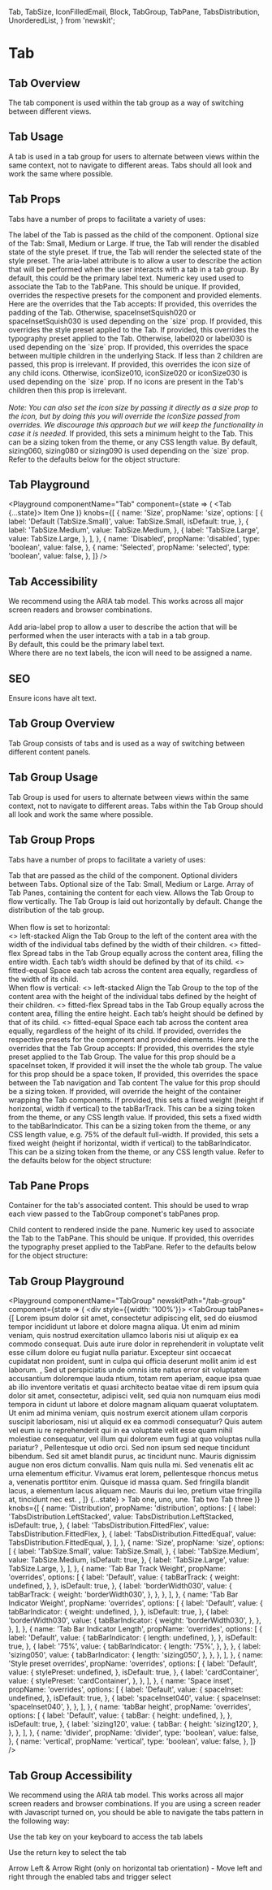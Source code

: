   Tab,
  TabSize,
  IconFilledEmail,
  Block,
  TabGroup,
  TabPane,
  TabsDistribution,
  UnorderedList,
} from 'newskit';


# Tab

## Tab Overview

The tab component is used within the tab group as a way of switching between different views.

## Tab Usage

A tab is used in a tab group for users to alternate between views within the same context, not to navigate to different areas.
Tabs should all look and work the same where possible.

## Tab Props

Tabs have a number of props to facilitate a variety of uses:

<LegacyBlock marginTop="sizing040">
  <Prop name="children" type="string">
    The label of the Tab is passed as the child of the component.
  </Prop>
  <Prop name="size" type="TabSize" enum={TabSize} default={TabSize.Medium}>
    Optional size of the Tab: Small, Medium or Large.
  </Prop>
  <Prop name="disabled" type="boolean" default={false}>
    If true, the Tab will render the disabled state of the style preset.
  </Prop>
  <Prop name="selected" type="boolean" default={false}>
    If true, the Tab will render the selected state of the style preset.
  </Prop>
  <Prop name="ariaLabel" type="string">
    The aria-label attribute is to allow a user to describe the action that will
    be performed when the user interacts with a tab in a tab group. By default,
    this could be the primary label text.
  </Prop>
  <Prop name="tabKey" type="number">
    Numeric key used used to associate the <InlineCode>Tab</InlineCode> to the
    <InlineCode>TabPane</InlineCode>. This should be unique.
  </Prop>
  <Prop name="overrides" type="object">
    If provided, overrides the respective presets for the component and provided
    elements. Here are the overrides that the Tab accepts:
    <Prop name="spaceInset" type="MQ<PaddingPresetKeys>">
      If provided, this overrides the padding of the Tab. Otherwise,
      spaceInsetSquish020 or spaceInsetSquish030 is used depending on the `size`
      prop.
    </Prop>
    <Prop name="stylePreset" type="MQ<string>">
      If provided, this overrides the style preset applied to the Tab.
    </Prop>
    <Prop name="typographyPreset" type="MQ<TypographyPresetKeys>">
      If provided, this overrides the typography preset applied to the Tab.
      Otherwise, label020 or label030 is used depending on the `size` prop.
    </Prop>
    <Prop name="spaceInline" type="MQ<string>">
      If provided, this overrides the space between multiple children in the
      underlying Stack. If less than 2 children are passed, this prop is
      irrelevant.
    </Prop>
    <Prop name="iconSize" type="string">
      If provided, this overrides the icon size of any child icons. Otherwise,
      iconSize010, iconSize020 or iconSize030 is used depending on the `size`
      prop. If no icons are present in the Tab's children then this prop is
      irrelevant.
      <br />
      <br />
      <i>
        Note: You can also set the icon size by passing it directly as a size
        prop to the icon, but by doing this you will override the iconSize
        passed from overrides. We discourage this approach but we will keep the
        functionality in case it is needed.
      </i>
    </Prop>
    <Prop name="minHeight" type="string">
      If provided, this sets a minimum height to the Tab. This can be a sizing
      token from the theme, or any CSS length value. By default, sizing060,
      sizing080 or sizing090 is used depending on the `size` prop.
    </Prop>
    Refer to the defaults below for the object structure:
    <CodeFromDefaultPresets componentName="tab" />
  </Prop>
</LegacyBlock>

## Tab Playground

<Playground
  componentName="Tab"
  component={state => (
    <Block role="tablist">
      <Tab {...state}>
        <IconFilledEmail />
        Item One
      </Tab>
    </Block>
  )}
  knobs={[
    {
      name: 'Size',
      propName: 'size',
      options: [
        {
          label: 'Default (TabSize.Small)',
          value: TabSize.Small,
          isDefault: true,
        },
        {
          label: 'TabSize.Medium',
          value: TabSize.Medium,
        },
        {
          label: 'TabSize.Large',
          value: TabSize.Large,
        },
      ],
    },
    {
      name: 'Disabled',
      propName: 'disabled',
      type: 'boolean',
      value: false,
    },
    {
      name: 'Selected',
      propName: 'selected',
      type: 'boolean',
      value: false,
    },
  ]}
/>

## Tab Accessibility

We recommend using the ARIA tab model. This works across all major screen readers and browser combinations.<br/><br/>
Add aria-label prop to allow a user to describe the action that will be performed when the user interacts with a tab in a tab group.<br/>By default, this could be the primary label text.<br/>Where there are no text labels, the icon will need to be assigned a name.

## SEO

Ensure icons have alt text.

## Tab Group Overview

Tab Group consists of tabs and is used as a way of switching between different content panels.

## Tab Group Usage

Tab Group is used for users to alternate between views within the same context, not to navigate to different areas.
Tabs within the Tab Group should all look and work the same where possible.

## Tab Group Props

Tabs have a number of props to facilitate a variety of uses:

<LegacyBlock marginTop="sizing040">
  <Prop name="children" type="string">
    Tab that are passed as the child of the component.
  </Prop>
  <Prop name="divider" type="boolean">
    Optional dividers between Tabs.
  </Prop>
  <Prop name="size" type="TabSize" enum={TabSize} default={TabSize.Medium}>
    Optional size of the Tab: Small, Medium or Large.
  </Prop>
  <Prop name="tabPanes" type="array">
    Array of Tab Panes, containing the content for each view.
  </Prop>
  <Prop name="vertical" type="boolean">
    Allows the Tab Group to flow vertically. The Tab Group is laid out
    horizontally by default.
  </Prop>
  <Prop
    name="distribution"
    type="TabsDistribution"
    default="TabsDistribution.LeftStacked"
  >
    Change the distribution of the tab group.
    <br />
    <br />
    When flow is set to horizontal:
    <br />
    <UnorderedList>
      <>
        <InlineCode>left-stacked</InlineCode> Align the Tab Group to the left of
        the content area with the width of the individual tabs defined by the
        width of their children.
      </>
      <>
        <InlineCode>fitted-flex</InlineCode> Spread tabs in the Tab Group
        equally across the content area, filling the entire width. Each tab’s
        width should be defined by that of its child.
      </>
      <>
        <InlineCode>fitted-equal</InlineCode> Space each tab across the content
        area equally, regardless of the width of its child.
      </>
    </UnorderedList>
    <br />
    When flow is vertical:
    <UnorderedList>
      <>
        <InlineCode>left-stacked</InlineCode> Align the Tab Group to the top of
        the content area with the height of the individual tabs defined by the
        height of their children.
      </>
      <>
        <InlineCode>fitted-flex</InlineCode> Spread tabs in the Tab Group
        equally across the content area, filling the entire height. Each tab’s
        height should be defined by that of its child.
      </>
      <>
        <InlineCode>fitted-equal</InlineCode> Space each tab across the content
        area equally, regardless of the height of its child.
      </>
    </UnorderedList>
  </Prop>
  <Prop name="overrides" type="object">
    If provided, overrides the respective presets for the component and provided
    elements. Here are the overrides that the Tab Group accepts:
    <Prop name="stylePreset" type="MQ<string>">
      If provided, this overrides the style preset applied to the Tab Group.
    </Prop>
    <Prop name="spaceInset" type="MQ<string>">
      The value for this prop should be a spaceInset token, If provided it will
      inset the the whole tab group.
    </Prop>
    <Prop name="spaceInline" type="MQ<string>">
      The value for this prop should be a space token, If provided, this
      overrides the space between the Tab navigation and Tab content
    </Prop>
    <Prop name="tabBar" type="object">
      <Prop name="height" type="string">
        The value for this prop should be a sizing token. If provided, will
        override the height of the container wrapping the Tab components.
      </Prop>
    </Prop>
    <Prop name="tabBarTrack" type="object">
      <Prop name="weight" type="string">
        If provided, this sets a fixed weight (height if horizontal, width if
        vertical) to the tabBarTrack. This can be a sizing token from the theme,
        or any CSS length value.
      </Prop>
    </Prop>
    <Prop name="tabBarIndicator" type="object">
      <Prop name="length" type="string">
        If provided, this sets a fixed width to the tabBarIndicator. This can be
        a sizing token from the theme, or any CSS length value, e.g. 75% of the
        default full-width.
      </Prop>
      <Prop name="weight" type="string">
        If provided, this sets a fixed weight (height if horizontal, width if
        vertical) to the tabBarIndicator. This can be a sizing token from the
        theme, or any CSS length value.
      </Prop>
    </Prop>
    Refer to the defaults below for the object structure:
    <CodeFromDefaultPresets componentName="tabGroup" />
  </Prop>
</LegacyBlock>

## Tab Pane Props

Container for the tab's associated content. This should be used to wrap each view passed to the <InlineCode>TabGroup</InlineCode> componet's <InlineCode>tabPanes</InlineCode> prop.

<LegacyBlock marginTop="sizing040">
  <Prop name="children" type="React.ReactNode">
    Child content to rendered inside the pane.
  </Prop>
  <Prop name="tabKey" type="number">
    Numeric key used to associate the <InlineCode>Tab</InlineCode> to the
    <InlineCode>TabPane</InlineCode>. This should be unique.
  </Prop>
  <Prop name="overrides" type="object">
    <Prop name="typographyPreset" type="MQ<string>">
      If provided, this overrides the typography preset applied to the TabPane.
    </Prop>
    Refer to the defaults below for the object structure:
    <CodeFromDefaultPresets componentName="tabPane" />
  </Prop>
</LegacyBlock>

## Tab Group Playground

<Playground
  componentName="TabGroup"
  newskitPath="/tab-group"
  component={state => (
    <div style={{width: '100%'}}>
      <TabGroup
        tabPanes={[
          <TabPane tabKey={0}>
            <Block spaceInset="spaceInset040">
              Lorem ipsum dolor sit amet, consectetur adipiscing elit, sed do
              eiusmod tempor incididunt ut labore et dolore magna aliqua. Ut
              enim ad minim veniam, quis nostrud exercitation ullamco laboris
              nisi ut aliquip ex ea commodo consequat. Duis aute irure dolor in
              reprehenderit in voluptate velit esse cillum dolore eu fugiat
              nulla pariatur. Excepteur sint occaecat cupidatat non proident,
              sunt in culpa qui officia deserunt mollit anim id est laborum.
            </Block>
          </TabPane>,
          <TabPane tabKey={1}>
            <Block spaceInset="spaceInset040">
              Sed ut perspiciatis unde omnis iste natus error sit voluptatem
              accusantium doloremque lauda ntium, totam rem aperiam, eaque ipsa
              quae ab illo inventore veritatis et quasi architecto beatae vitae
              di rem ipsum quia dolor sit amet, consectetur, adipisci velit, sed
              quia non numquam eius modi tempora in cidunt ut labore et dolore
              magnam aliquam quaerat voluptatem. Ut enim ad minima veniam, quis
              nostrum exercit ationem ullam corporis suscipit laboriosam, nisi
              ut aliquid ex ea commodi consequatur? Quis autem vel eum iu re
              reprehenderit qui in ea voluptate velit esse quam nihil molestiae
              consequatur, vel illum qui dolorem eum fugi at quo voluptas nulla
              pariatur?
            </Block>
          </TabPane>,
          <TabPane tabKey={2}>
            <Block spaceInset="spaceInset040">
              Pellentesque ut odio orci. Sed non ipsum sed neque tincidunt
              bibendum. Sed sit amet blandit purus, ac tincidunt nunc. Mauris
              dignissim augue non eros dictum convallis. Nam quis nulla mi. Sed
              venenatis elit ac urna elementum efficitur. Vivamus erat lorem,
              pellentesque rhoncus metus a, venenatis porttitor enim. Quisque id
              massa quam. Sed fringilla blandit lacus, a elementum lacus aliquam
              nec. Mauris dui leo, pretium vitae fringilla at, tincidunt nec
              est.
            </Block>
          </TabPane>,
        ]}
        {...state}
      >
        <Tab tabKey={0}>Tab one, uno, une.</Tab>
        <Tab tabKey={1}>Tab two</Tab>
        <Tab tabKey={2}>Tab three</Tab>
      </TabGroup>
    </div>
  )}
  knobs={[
    {
      name: 'Distribution',
      propName: 'distribution',
      options: [
        {
          label: 'TabsDistribution.LeftStacked',
          value: TabsDistribution.LeftStacked,
          isDefault: true,
        },
        {
          label: 'TabsDistribution.FittedFlex',
          value: TabsDistribution.FittedFlex,
        },
        {
          label: 'TabsDistribution.FittedEqual',
          value: TabsDistribution.FittedEqual,
        },
      ],
    },
    {
      name: 'Size',
      propName: 'size',
      options: [
        {
          label: 'TabSize.Small',
          value: TabSize.Small,
        },
        {
          label: 'TabSize.Medium',
          value: TabSize.Medium,
          isDefault: true,
        },
        {
          label: 'TabSize.Large',
          value: TabSize.Large,
        },
      ],
    },
    {
      name: 'Tab Bar Track Weight',
      propName: 'overrides',
      options: [
        {
          label: 'Default',
          value: {
            tabBarTrack: {
              weight: undefined,
            },
          },
          isDefault: true,
        },
        {
          label: 'borderWidth030',
          value: {
            tabBarTrack: {
              weight: 'borderWidth030',
            },
          },
        },
      ],
    },
    {
      name: 'Tab Bar Indicator Weight',
      propName: 'overrides',
      options: [
        {
          label: 'Default',
          value: {
            tabBarIndicator: {
              weight: undefined,
            },
          },
          isDefault: true,
        },
        {
          label: 'borderWidth030',
          value: {
            tabBarIndicator: {
              weight: 'borderWidth030',
            },
          },
        },
      ],
    },
    {
      name: 'Tab Bar Indicator Length',
      propName: 'overrides',
      options: [
        {
          label: 'Default',
          value: {
            tabBarIndicator: {
              length: undefined,
            },
          },
          isDefault: true,
        },
        {
          label: '75%',
          value: {
            tabBarIndicator: {
              length: '75%',
            },
          },
        },
        {
          label: 'sizing050',
          value: {
            tabBarIndicator: {
              length: 'sizing050',
            },
          },
        },
      ],
    },
    {
      name: 'Style preset overrides',
      propName: 'overrides',
      options: [
        {
          label: 'Default',
          value: {
            stylePreset: undefined,
          },
          isDefault: true,
        },
        {
          label: 'cardContainer',
          value: {
            stylePreset: 'cardContainer',
          },
        },
      ],
    },
    {
      name: 'Space inset',
      propName: 'overrides',
      options: [
        {
          label: 'Default',
          value: {
            spaceInset: undefined,
          },
          isDefault: true,
        },
        {
          label: 'spaceInset040',
          value: {
            spaceInset: 'spaceInset040',
          },
        },
      ],
    },
    {
      name: 'tabBar height',
      propName: 'overrides',
      options: [
        {
          label: 'Default',
          value: {
            tabBar: {
              height: undefined,
            },
          },
          isDefault: true,
        },
        {
          label: 'sizing120',
          value: {
            tabBar: {
              height: 'sizing120',
            },
          },
        },
      ],
    },
    {
      name: 'divider',
      propName: 'divider',
      type: 'boolean',
      value: false,
    },
    {
      name: 'vertical',
      propName: 'vertical',
      type: 'boolean',
      value: false,
    },
  ]}
/>

## Tab Group Accessibility

We recommend using the ARIA tab model. This works across all major screen readers and browser combinations.
If you are using a screen reader with Javascript turned on, you should be able to navigate the tabs pattern in the following way:

Use the tab key on your keyboard to access the tab labels

Use the return key to select the tab

Arrow Left & Arrow Right (only on horizontal tab orientation) - Move left and right through the enabled tabs and trigger select

